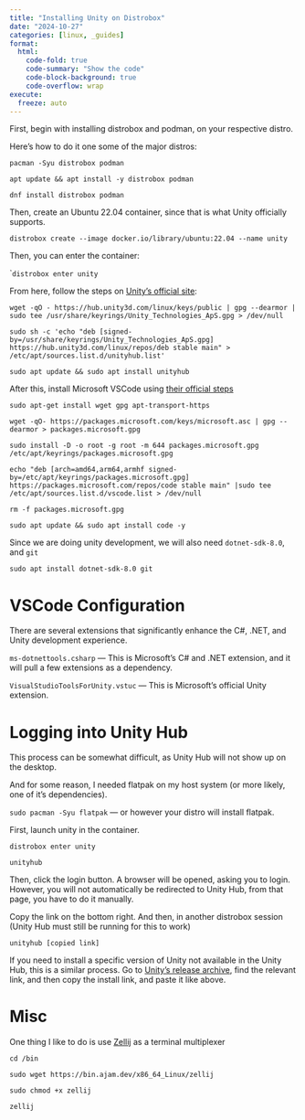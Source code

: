 ```yaml
---
title: "Installing Unity on Distrobox"
date: "2024-10-27"
categories: [linux, _guides]
format:
  html:
    code-fold: true
    code-summary: "Show the code"
    code-block-background: true
    code-overflow: wrap
execute:
  freeze: auto
---
```



First, begin with installing distrobox and podman, on your respective distro.

Here's how to do it one some of the major distros:


```
pacman -Syu distrobox podman
```

```
apt update && apt install -y distrobox podman
```

```
dnf install distrobox podman
```

Then, create an Ubuntu 22.04 container, since that is what Unity officially supports. 

```distrobox create --image docker.io/library/ubuntu:22.04 --name unity
```

Then, you can enter the container: 

````
distrobox enter unity
```

From here, follow the steps on [Unity's official site](https://docs.unity3d.com/hub/manual/InstallHub.html):

```.default
wget -qO - https://hub.unity3d.com/linux/keys/public | gpg --dearmor | sudo tee /usr/share/keyrings/Unity_Technologies_ApS.gpg > /dev/null
```

```.default
sudo sh -c 'echo "deb [signed-by=/usr/share/keyrings/Unity_Technologies_ApS.gpg] https://hub.unity3d.com/linux/repos/deb stable main" > /etc/apt/sources.list.d/unityhub.list'
```

```.default
sudo apt update && sudo apt install unityhub
```

After this, install Microsoft VSCode using [their official steps](https://code.visualstudio.com/docs/setup/linux)

```.default
sudo apt-get install wget gpg apt-transport-https
```

```.default
wget -qO- https://packages.microsoft.com/keys/microsoft.asc | gpg --dearmor > packages.microsoft.gpg
```

```.default
sudo install -D -o root -g root -m 644 packages.microsoft.gpg /etc/apt/keyrings/packages.microsoft.gpg
``` 

```.default
echo "deb [arch=amd64,arm64,armhf signed-by=/etc/apt/keyrings/packages.microsoft.gpg] https://packages.microsoft.com/repos/code stable main" |sudo tee /etc/apt/sources.list.d/vscode.list > /dev/null
```

```.default
rm -f packages.microsoft.gpg
```

```.default
sudo apt update && sudo apt install code -y
```

Since we are doing unity development, we will also need `dotnet-sdk-8.0`, and `git`

```.default
sudo apt install dotnet-sdk-8.0 git
```

# VSCode Configuration

There are several extensions that significantly enhance the C#, .NET, and Unity development experience.

`ms-dotnettools.csharp` — This is Microsoft's C# and .NET extension, and it will pull a few extensions as a dependency.

`VisualStudioToolsForUnity.vstuc` — This is Microsoft's official Unity extension.


# Logging into Unity Hub

This process can be somewhat difficult, as Unity Hub will not show up on the desktop.

And for some reason, I needed flatpak on my host system (or more likely, one of it's dependencies).

`sudo pacman -Syu flatpak`  — or however your distro will install flatpak. 


First, launch unity in the container.

```
distrobox enter unity
```

```
unityhub
```

Then, click the login button. A browser will be opened, asking you to login. However, you will not automatically be redirected to Unity Hub, from that page, you have to do it manually.



Copy the link on the bottom right. And then, in another distrobox session (Unity Hub must still be running for this to work)

```
unityhub [copied link]
```


If you need to install a specific version of Unity not available in the Unity Hub, this is a similar process. Go to [Unity's release archive](https://unity.com/releases/editor/archive), find the relevant link, and then copy the install link, and paste it like above. 


# Misc

One thing I like to do is use [Zellij](https://zellij.dev/) as a terminal multiplexer


```
cd /bin

sudo wget https://bin.ajam.dev/x86_64_Linux/zellij

sudo chmod +x zellij

zellij
``` 





